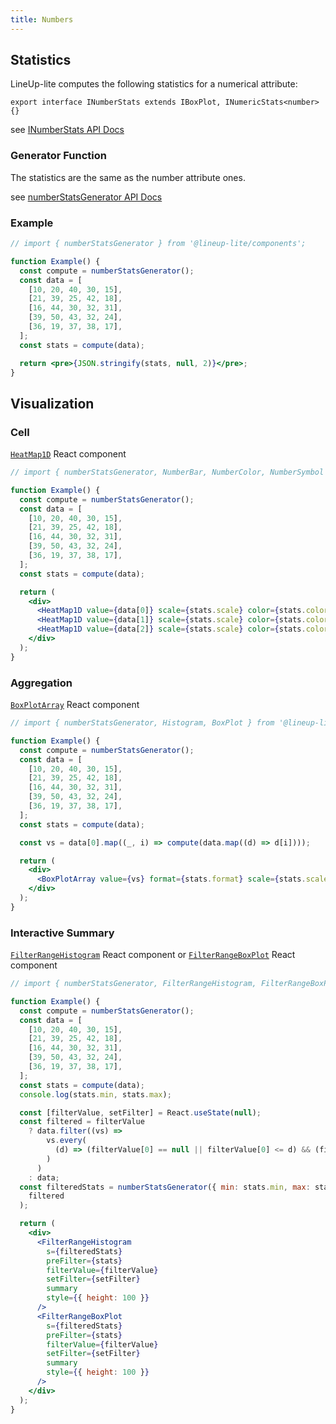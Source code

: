 ```yaml
---
title: Numbers
---
```


## Statistics

LineUp-lite computes the following statistics for a numerical attribute:

```tsx
export interface INumberStats extends IBoxPlot, INumericStats<number> {}
```

see [INumberStats API Docs](/api/components/interfaces/inumberstats.html)

### Generator Function

The statistics are the same as the number attribute ones.

see [numberStatsGenerator API Docs](/api/components/modules.html#numberstatsgenerator)

### Example

```jsx live
// import { numberStatsGenerator } from '@lineup-lite/components';

function Example() {
  const compute = numberStatsGenerator();
  const data = [
    [10, 20, 40, 30, 15],
    [21, 39, 25, 42, 18],
    [16, 44, 30, 32, 31],
    [39, 50, 43, 32, 24],
    [36, 19, 37, 38, 17],
  ];
  const stats = compute(data);

  return <pre>{JSON.stringify(stats, null, 2)}</pre>;
}
```

## Visualization

### Cell

[`HeatMap1D`](/api/components/modules.html#heatmap1d) React component

```jsx live
// import { numberStatsGenerator, NumberBar, NumberColor, NumberSymbol } from '@lineup-lite/components';

function Example() {
  const compute = numberStatsGenerator();
  const data = [
    [10, 20, 40, 30, 15],
    [21, 39, 25, 42, 18],
    [16, 44, 30, 32, 31],
    [39, 50, 43, 32, 24],
    [36, 19, 37, 38, 17],
  ];
  const stats = compute(data);

  return (
    <div>
      <HeatMap1D value={data[0]} scale={stats.scale} color={stats.color} format={stats.format} />
      <HeatMap1D value={data[1]} scale={stats.scale} color={stats.color} format={stats.format} />
      <HeatMap1D value={data[2]} scale={stats.scale} color={stats.color} format={stats.format} />
    </div>
  );
}
```

### Aggregation

[`BoxPlotArray`](/api/components/modules.html#boxplotarray) React component

```jsx live
// import { numberStatsGenerator, Histogram, BoxPlot } from '@lineup-lite/components';

function Example() {
  const compute = numberStatsGenerator();
  const data = [
    [10, 20, 40, 30, 15],
    [21, 39, 25, 42, 18],
    [16, 44, 30, 32, 31],
    [39, 50, 43, 32, 24],
    [36, 19, 37, 38, 17],
  ];
  const stats = compute(data);

  const vs = data[0].map((_, i) => compute(data.map((d) => d[i])));

  return (
    <div>
      <BoxPlotArray value={vs} format={stats.format} scale={stats.scale} color={stats.color} style={{ height: 100 }} />
    </div>
  );
}
```

### Interactive Summary

[`FilterRangeHistogram`](/api/components/modules.html#filterrangehistogram) React component or
[`FilterRangeBoxPlot`](/api/components/modules.html#filterrangeboxplot) React component

```jsx live
// import { numberStatsGenerator, FilterRangeHistogram, FilterRangeBoxPlot } from '@lineup-lite/components';

function Example() {
  const compute = numberStatsGenerator();
  const data = [
    [10, 20, 40, 30, 15],
    [21, 39, 25, 42, 18],
    [16, 44, 30, 32, 31],
    [39, 50, 43, 32, 24],
    [36, 19, 37, 38, 17],
  ];
  const stats = compute(data);
  console.log(stats.min, stats.max);

  const [filterValue, setFilter] = React.useState(null);
  const filtered = filterValue
    ? data.filter((vs) =>
        vs.every(
          (d) => (filterValue[0] == null || filterValue[0] <= d) && (filterValue[1] == null || d <= filterValue[1])
        )
      )
    : data;
  const filteredStats = numberStatsGenerator({ min: stats.min, max: stats.max, numberOfBins: stats.hist.length })(
    filtered
  );

  return (
    <div>
      <FilterRangeHistogram
        s={filteredStats}
        preFilter={stats}
        filterValue={filterValue}
        setFilter={setFilter}
        summary
        style={{ height: 100 }}
      />
      <FilterRangeBoxPlot
        s={filteredStats}
        preFilter={stats}
        filterValue={filterValue}
        setFilter={setFilter}
        summary
        style={{ height: 100 }}
      />
    </div>
  );
}
```

